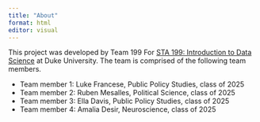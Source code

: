 ```yaml
---
title: "About"
format: html
editor: visual
---
```


This project was developed by Team 199 For [STA 199: Introduction to Data Science](https://sta199-s23-2.github.io/) at Duke University. The team is comprised of the following team members.

-   Team member 1: Luke Francese, Public Policy Studies, class of 2025
-   Team member 2: Ruben Mesalles, Political Science, class of 2025
-   Team member 3: Ella Davis, Public Policy Studies, class of 2025
-   Team member 4: Amalia Desir, Neuroscience, class of 2025
